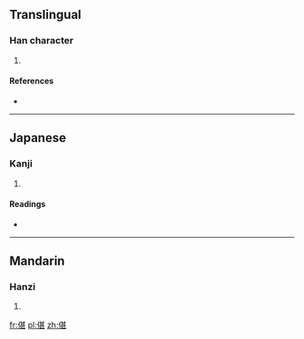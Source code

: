 ==Translingual==

===Han character===
{{Han char|rn=9|rad=人|as=09|sn=11|four=2421<sub>1</sub>|canj=人廿一女 (OTMV)}}

# {{defn|Han|sort=人09}}

====References====
* {{Han ref|kx=0111.060|dkj=00870|hdz=10186.140|uh=5061|ud=20577|bh=D44E|bd=54350}}

----

==Japanese==

===Kanji===
{{ja-kanji|grade=|rs=人09}}

# {{defn|lang=ja|sort=人09}}

====Readings====
* {{ja-readings|on=[[たん]] (tan), [[だ]] (da)|kun=[[そろってすすむ]] (sorottesusumu), [[ととのったさま]] (totonottasama)}}

----

==Mandarin==

===Hanzi===
{{cmn-hanzi|pin=[[zhàn]] ([[zhan4]])|wg=chan<sup>4</sup>}}

# {{defn|lang=cmn|sort=人09}}

[[fr:偡]]
[[pl:偡]]
[[zh:偡]]